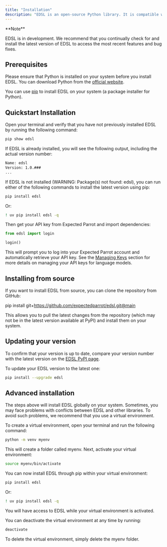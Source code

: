 ```yaml
---
title: "Installation"
description: "EDSL is an open-source Python library. It is compatible with Python 3.9 - 3.12 and available at [PyPI](https://pypi.org/project/edsl/) and [GitHub](https://github.com/expectedparrot/edsl)."
---
```


<Note>
**Note**

EDSL is in development. We recommend that you continually check for and install the latest version of EDSL to access the most recent features and bug fixes.
</Note>

## Prerequisites

Please ensure that Python is installed on your system before you install EDSL. You can download Python from the [official website](https://www.python.org/downloads/).

You can use [pip](https://pip.pypa.io/en/stable/installation/) to install EDSL on your system (a package installer for Python).

## Quickstart Installation

Open your terminal and verify that you have not previously installed EDSL by running the following command:

```bash
pip show edsl
```

If EDSL is already installed, you will see the following output, including the actual version number:

```bash
Name: edsl
Version: 1.0.###
...
```

If EDSL is not installed (WARNING: Package(s) not found: edsl), you can run either of the following commands to install the latest version using pip:

```bash
pip install edsl
```

Or:

```bash
! uv pip install edsl -q
```

Then get your API key from Expected Parrot and import dependencies:

```python
from edsl import login

login()
```

This will prompt you to log into your Expected Parrot account and automatically retrieve your API key. See the [Managing Keys](https://docs.expectedparrot.com/en/latest/api_keys.html) section for more details on managing your API keys for language models.

## Installing from source

If you want to install EDSL from source, you can clone the repository from GitHub:

pip install git+https://github.com/expectedparrot/edsl.git@main

This allows you to pull the latest changes from the repository (which may not be in the latest version available at PyPI) and install them on your system.

## Updating your version

To confirm that your version is up to date, compare your version number with the latest version on the [EDSL PyPI page](https://pypi.org/project/edsl/).

To update your EDSL version to the latest one:

```bash
pip install --upgrade edsl
```

## Advanced installation

The steps above will install EDSL globally on your system. Sometimes, you may face problems with conflicts between EDSL and other libraries. To avoid such problems, we recommend that you use a virtual environment.

To create a virtual environment, open your terminal and run the following command:

```bash
python -m venv myenv
```

This will create a folder called myenv. Next, activate your virtual environment:

```bash
source myenv/bin/activate
```

You can now install EDSL through pip within your virtual environment:

```bash
pip install edsl
```

Or:

```bash
! uv pip install edsl -q
```

You will have access to EDSL while your virtual environment is activated.

You can deactivate the virtual environment at any time by running:

```bash
deactivate
```

To delete the virtual environment, simply delete the myenv folder.
